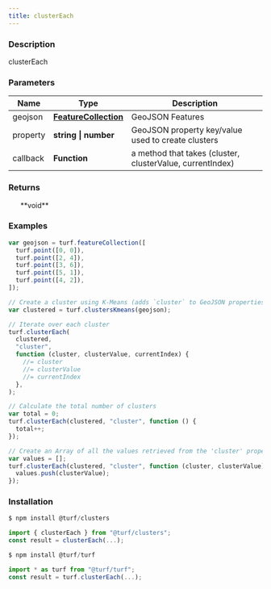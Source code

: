 ```yaml
---
title: clusterEach
---
```


    
### Description

clusterEach

### Parameters

| Name     | Type                                                                     | Description                                               |
| -------- | ------------------------------------------------------------------------ | --------------------------------------------------------- |
| geojson  | **[FeatureCollection](https://tools.ietf.org/html/rfc7946#section-3.3)** | GeoJSON Features                                          |
| property | **string \| number**                                                     | GeoJSON property key/value used to create clusters        |
| callback | **Function**                                                             | a method that takes (cluster, clusterValue, currentIndex) |

### Returns

<ul>**void**</ul>

### Examples

```javascript
var geojson = turf.featureCollection([
  turf.point([0, 0]),
  turf.point([2, 4]),
  turf.point([3, 6]),
  turf.point([5, 1]),
  turf.point([4, 2]),
]);

// Create a cluster using K-Means (adds `cluster` to GeoJSON properties)
var clustered = turf.clustersKmeans(geojson);

// Iterate over each cluster
turf.clusterEach(
  clustered,
  "cluster",
  function (cluster, clusterValue, currentIndex) {
    //= cluster
    //= clusterValue
    //= currentIndex
  },
);

// Calculate the total number of clusters
var total = 0;
turf.clusterEach(clustered, "cluster", function () {
  total++;
});

// Create an Array of all the values retrieved from the 'cluster' property
var values = [];
turf.clusterEach(clustered, "cluster", function (cluster, clusterValue) {
  values.push(clusterValue);
});
```

### Installation

```javascript
$ npm install @turf/clusters

import { clusterEach } from "@turf/clusters";
const result = clusterEach(...);
```

```javascript
$ npm install @turf/turf

import * as turf from "@turf/turf";
const result = turf.clusterEach(...);
```
